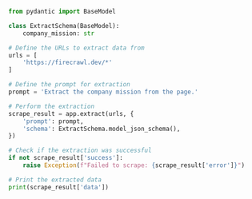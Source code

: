 ```python Python
from pydantic import BaseModel

class ExtractSchema(BaseModel):
    company_mission: str

# Define the URLs to extract data from
urls = [
    'https://firecrawl.dev/*'
]

# Define the prompt for extraction
prompt = 'Extract the company mission from the page.'

# Perform the extraction
scrape_result = app.extract(urls, {
    'prompt': prompt,
    'schema': ExtractSchema.model_json_schema(),
})

# Check if the extraction was successful
if not scrape_result['success']:
    raise Exception(f"Failed to scrape: {scrape_result['error']}")

# Print the extracted data
print(scrape_result['data'])